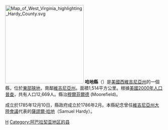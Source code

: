 {{noteTA
|T=zh-hans:哈地县 (西弗吉尼亚州);zh-hk:哈地縣 (西維珍尼亞州);zh-tw:哈地郡 (西維吉尼亞州);
}}

[[File:Map_of_West_Virginia_highlighting_Hardy_County.svg|250px]]
'''哈地縣'''（{{lang-en|Hardy County}}）是[[美國|美國]][[西維吉尼亞州|西維吉尼亞州]]的一個縣，位於[[西維吉尼亞東部狹地|東部狹地]]，南鄰[[維吉尼亞州|維吉尼亞州]]。面積1,514平方公里。根據[[美國2000年人口普查|美國2000年人口普查]]，共有人口12,669人。縣治[[穆爾菲爾德_(西維吉尼亞州)|穆爾菲爾德]] (Moorefield)。

成立於1785年12月10日，縣政府成立於1786年2月。本縣紀念曾任[[維吉尼亞州|維吉尼亞州]][[大陸會議|大陸會議]]代表的[[薩謬爾·哈地|薩謬爾·哈地]]（Samuel Hardy）。
{{WestVirginia-stub}}

[[Category:西弗吉尼亚州行政区划|H]]
[[Category:阿巴拉契亚地区的县|Category:阿巴拉契亚地区的县]]
